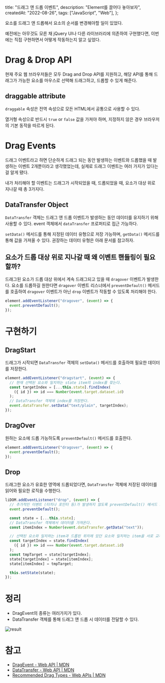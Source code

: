   title: "드래그 앤 드롭 이벤트",
  description: "Element를 끌어다 놓아보자",
  createdAt: "2022-08-26",
  tags: ["JavaScript", "Web"],
};

요소를 드래그 앤 드롭해서 요소의 순서를 변경해야할 일이 있었다.

예전에는 아무것도 모른 채 jQuery UI나 다른 라이브러리에 의존하여 구현했다면, 이번에는 직접 구현하면서 어떻게 작동하는지 알고 싶었다.

# Drag & Drop API

현재 주요 웹 브라우저들은 모두 Drag and Drop API를 지원하고, 해당 API를 통해 드래그가 가능한 요소를 마우스로 선택해 드래그하고, 드롭할 수 있게 해준다.

## draggable attribute

`draggable` 속성은 전역 속성으로 모든 HTML에서 공통으로 사용할 수 있다.

열거형 속성으로 반드시 `true` or `false` 값을 가져야 하며, 지정하지 않은 경우 브라우저의 기본 동작을 따르게 된다.

# Drag Events

드래그 이벤트라고 하면 단순하게 드래그 되는 동안 발생하는 이벤트와 드롭했을 때 발생하는 이벤트 2개뿐이라고 생각했었는데, 실제로 드래그 이벤트는 여러 가지가 있다는 걸 알게 됐다.

내가 처리해야 할 이벤트는 드래그가 시작되었을 때, 드롭되었을 때, 요소가 대상 위로 지나갈 때 총 3가지다.

## DataTransfer Object

`DataTransfer` 객체는 드래그 앤 드롭 이벤트가 발생하는 동안 데이터를 유지하기 위해 사용할 수 있다. event 객체에서 `dataTransfer` 프로퍼티로 접근 가능하다.

`setData()` 메서드를 통해 지정된 데이터 유형으로 저장 가능하며, `getData()` 메서드를 통해 값을 가져올 수 있다. 권장하는 데이터 유형은 아래 문서를 참고하자.

## 요소가 드롭 대상 위로 지나갈 때 왜 이벤트 핸들링이 필요할까?

드래그된 요소가 드롭 대상 위에서 계속 드래그되고 있을 때 `dragover` 이벤트가 발생한다. 요소를 드롭하길 원한다면 `dragover` 이벤트 리스너에서 `preventDefault()` 메서드를 호출하여 `dragover` 이벤트가 아닌 `drop` 이벤트가 작동할 수 있도록 처리해야 한다.

```jsx
element.addEventListener("dragover", (event) => {
  event.preventDefault();
});
```

# 구현하기

## DragStart

드래그가 시작되면 `DataTransfer` 객체의 `setData()` 메서드를 호출하여 필요한 데이터를 저장한다.

```jsx
element.addEventListener("dragstart", (event) => {
  // 현재 선택된 요소와 일치하는 state item의 index를 찾는다.
  const targetIndex = [...this.state].findIndex(
    ({ id }) => id === Number(event.target.dataset.id)
  );
  // DataTransfer 객체에 index를 저장한다.
  event.dataTransfer.setData("text/plain", targetIndex);
});
```

## DragOver

원하는 요소에 드롭 가능하도록 `preventDefault()` 메서드를 호출한다.

```jsx
element.addEventListener("dragover", (event) => {
  event.preventDefault();
});
```

## Drop

드래그한 요소가 유효한 영역에 드롭되었다면, `DataTransfer` 객체에 저장된 데이터를 읽어와 필요한 로직을 수행한다.

```jsx
liDOM.addEventListener("drop", (event) => {
  // 추가적인 이벤트 (터치나 포인터 등)가 발생하지 않도록 preventDefault() 메서드 호출
  event.preventDefault();

  const state = [...this.state];
  // DataTransfer 객체에서 데이터를 가져온다.
  const itemIndex = Number(event.dataTransfer.getData("text"));

  // 선택된 요소와 일치하는 item과 드롭된 위치에 있던 요소와 일치하는 item을 서로 교체한다.
  const targetIndex = state.findIndex(
    ({ id }) => id === Number(event.target.dataset.id)
  );
  const tmpTarget = state[targetIndex];
  state[targetIndex] = state[itemIndex];
  state[itemIndex] = tmpTarget;

  this.setState(state);
});
```

# 정리

- DragEvent의 종류는 여러가지가 있다.
- DataTransfer 객체를 통해 드래그 앤 드롭 시 데이터를 전달할 수 있다.

![result](result.gif)

# 참고

- [DragEvent - Web API | MDN](https://developer.mozilla.org/ko/docs/Web/API/DragEvent)
- [DataTransfer - Web API | MDN](https://developer.mozilla.org/ko/docs/Web/API/DataTransfer)
- [Recommended Drag Types - Web APIs | MDN](https://developer.mozilla.org/en-US/docs/Web/API/HTML_Drag_and_Drop_API/Recommended_drag_types)
